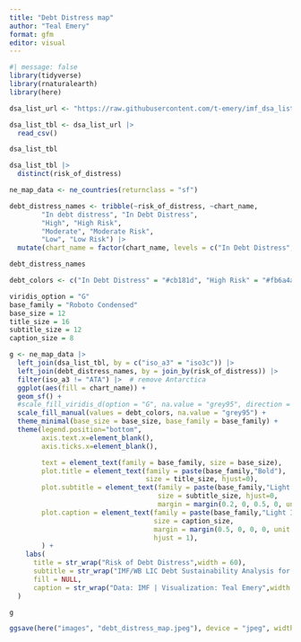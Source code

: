 ```yaml
---
title: "Debt Distress map"
author: "Teal Emery"
format: gfm
editor: visual
---
```


```r
#| message: false
library(tidyverse)
library(rnaturalearth)
library(here)
```

```r
dsa_list_url <- "https://raw.githubusercontent.com/t-emery/imf_dsa_list/master/data/imf_lic_dsa_list_as_of_2023-01-31.csv"

dsa_list_tbl <- dsa_list_url |> 
  read_csv()

dsa_list_tbl
```

```r
dsa_list_tbl |> 
  distinct(risk_of_distress)
```

```r
ne_map_data <- ne_countries(returnclass = "sf")
```

```r
debt_distress_names <- tribble(~risk_of_distress, ~chart_name,
        "In debt distress", "In Debt Distress",
        "High", "High Risk",
        "Moderate", "Moderate Risk",
        "Low", "Low Risk") |> 
  mutate(chart_name = factor(chart_name, levels = c("In Debt Distress", "High Risk", "Moderate Risk", "Low Risk")))

debt_distress_names
```

```r
debt_colors <- c("In Debt Distress" = "#cb181d", "High Risk" = "#fb6a4a", "Moderate Risk" = "#fcae91", "Low Risk" = "#fee5d9")
```

```r
viridis_option = "G"
base_family = "Roboto Condensed"
base_size = 12
title_size = 16
subtitle_size = 12
caption_size = 8

g <- ne_map_data |> 
  left_join(dsa_list_tbl, by = c("iso_a3" = "iso3c")) |> 
  left_join(debt_distress_names, by = join_by(risk_of_distress)) |> 
  filter(iso_a3 != "ATA") |>  # remove Antarctica
  ggplot(aes(fill = chart_name)) +
  geom_sf() +
  #scale_fill_viridis_d(option = "G", na.value = "grey95", direction = -1) +
  scale_fill_manual(values = debt_colors, na.value = "grey95") +
  theme_minimal(base_size = base_size, base_family = base_family) +
  theme(legend.position="bottom",
        axis.text.x=element_blank(),
        axis.ticks.x=element_blank(),

        text = element_text(family = base_family, size = base_size),
        plot.title = element_text(family = paste(base_family,"Bold"), 
                                  size = title_size, hjust=0),
        plot.subtitle = element_text(family = paste(base_family,"Light Italic"), 
                                     size = subtitle_size, hjust=0, 
                                     margin = margin(0.2, 0, 0.5, 0, unit="cm")),
        plot.caption = element_text(family = paste(base_family,"Light Italic"), 
                                    size = caption_size, 
                                    margin = margin(0.5, 0, 0, 0, unit = "cm"), 
                                    hjust = 1),
        ) +
    labs(
      title = str_wrap("Risk of Debt Distress",width = 60),
      subtitle = str_wrap("IMF/WB LIC Debt Sustainability Analysis for PRGT-Eligible Countries"),
      fill = NULL,
      caption = str_wrap("Data: IMF | Visualization: Teal Emery",width = 70)
  )

g
```

```r
ggsave(here("images", "debt_distress_map.jpeg"), device = "jpeg", width = 7, height = 5)
```

